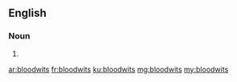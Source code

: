 ==English==

===Noun===
{{head|en|plural}}

# {{plural of|bloodwit|lang=en}}

[[ar:bloodwits]]
[[fr:bloodwits]]
[[ku:bloodwits]]
[[mg:bloodwits]]
[[my:bloodwits]]